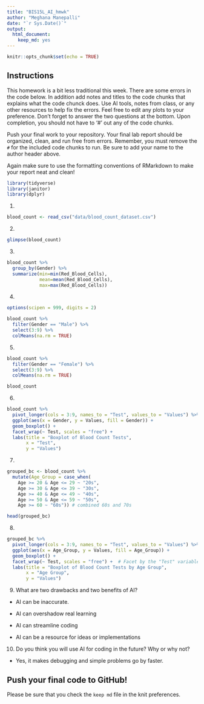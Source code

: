 ```yaml
---
title: "BIS15L_AI_hmwk"
author: "Meghana Manepalli"
date: "`r Sys.Date()`"
output: 
  html_document: 
    keep_md: yes
---
```


```r
knitr::opts_chunk$set(echo = TRUE)
```

## Instructions
This homework is a bit less traditional this week. There are some errors in the code below. In addition add notes and titles to the code chunks that explains what the code chunck does. Use AI tools, notes from class, or any other resources to help fix the errors. Feel free to edit any plots to your preference. Don't forget to answer the two questions at the bottom. Upon completion, you should not have to '#' out any of the code chunks.

Push your final work to your repository. Your final lab report should be organized, clean, and run free from errors. Remember, you must remove the `#` for the included code chunks to run. Be sure to add your name to the author header above.   

Again make sure to use the formatting conventions of RMarkdown to make your report neat and clean!  


```r
library(tidyverse)
library(janitor)
library(dplyr)
```


1.
```r
blood_count <- read_csv("data/blood_count_dataset.csv")
```

2. 
```r
glimpse(blood_count)
```

3. 
```r
blood_count %>% 
  group_by(Gender) %>% 
  summarize(min=min(Red_Blood_Cells),
            mean=mean(Red_Blood_Cells),
            max=max(Red_Blood_Cells))
```


4. 
```r
options(scipen = 999, digits = 2)

blood_count %>%
  filter(Gender == "Male") %>%
  select(3:9) %>%
  colMeans(na.rm = TRUE)


```

5. 
```r
blood_count %>%
  filter(Gender == "Female") %>%
  select(3:9) %>%
  colMeans(na.rm = TRUE)

```

```r
blood_count
```


6. 
```r
blood_count %>%
  pivot_longer(cols = 3:9, names_to = "Test", values_to = "Values") %>%
  ggplot(aes(x = Gender, y = Values, fill = Gender)) +
  geom_boxplot() +
  facet_wrap(~ Test, scales = "free") +
  labs(title = "Boxplot of Blood Count Tests",
       x = "Test",
       y = "Values")
```


7. 
```r
grouped_bc <- blood_count %>%
  mutate(Age_Group = case_when(
    Age >= 20 & Age <= 29 ~ "20s",
    Age >= 30 & Age <= 39 ~ "30s",
    Age >= 40 & Age <= 49 ~ "40s",
    Age >= 50 & Age <= 59 ~ "50s",
    Age >= 60 ~ "60s")) # combined 60s and 70s

head(grouped_bc)
```

8. 
```r
grouped_bc %>%
  pivot_longer(cols = 3:9, names_to = "Test", values_to = "Values") %>%
  ggplot(aes(x = Age_Group, y = Values, fill = Age_Group)) +
  geom_boxplot() +
  facet_wrap(~ Test, scales = "free") +  # Facet by the "Test" variable
  labs(title = "Boxplot of Blood Count Tests by Age Group",
       x = "Age Group",
       y = "Values")
```
9. What are two drawbacks and two benefits of AI?
- AI can be inaccurate.
- AI can overshadow real learning 

- AI can streamline coding
- AI can be a resource for ideas or implementations

10. Do you think you will use AI for coding in the future? Why or why not?
- Yes, it makes debugging and simple problems go by faster. 

## Push your final code to GitHub!
Please be sure that you check the `keep md` file in the knit preferences. 